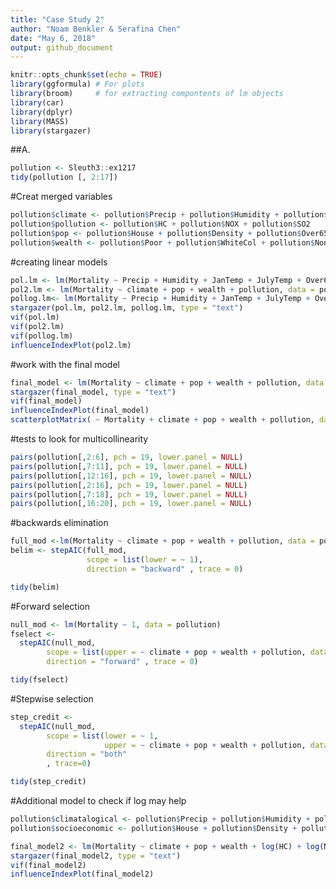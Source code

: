 ```yaml
---
title: "Case Study 2"
author: "Noam Benkler & Serafina Chen"
date: "May 6, 2018"
output: github_document
---
```


```r
knitr::opts_chunk$set(echo = TRUE)
library(ggformula) # For plots
library(broom)     # for extracting compontents of lm objects
library(car)
library(dplyr)
library(MASS)
library(stargazer)
```


##A. 
```r
pollution <- Sleuth3::ex1217
tidy(pollution [, 2:17])
```

#Creat merged variables
```r
pollution$climate <- pollution$Precip + pollution$Humidity + pollution$JanTemp + pollution$JulyTemp
pollution$pollution <- pollution$HC + pollution$NOX + pollution$SO2
pollution$pop <- pollution$House + pollution$Density + pollution$Over65 + pollution$Sound
pollution$wealth <- pollution$Poor + pollution$WhiteCol + pollution$NonWhite + pollution$Educ
```

#creating linear models
```r
pol.lm <- lm(Mortality ~ Precip + Humidity + JanTemp + JulyTemp + Over65 + House + Educ + Sound + Density + NonWhite + WhiteCol + Poor + HC + NOX + SO2, data = pollution)
pol2.lm <- lm(Mortality ~ climate + pop + wealth + pollution, data = pollution)
pollog.lm<- lm(Mortality ~ Precip + Humidity + JanTemp + JulyTemp + Over65 + House + Educ + Sound + Density + NonWhite + WhiteCol + Poor + log(HC) + log(NOX) + SO2, data = pollution)
stargazer(pol.lm, pol2.lm, pollog.lm, type = "text")
vif(pol.lm)
vif(pol2.lm)
vif(pollog.lm)
influenceIndexPlot(pol2.lm)
```

#work with the final model
```r
final_model <- lm(Mortality ~ climate + pop + wealth + pollution, data = pollution)
stargazer(final_model, type = "text")
vif(final_model)
influenceIndexPlot(final_model)
scatterplotMatrix( ~ Mortality + climate + pop + wealth + pollution, data = pollution)
```

#tests to look for multicollinearity
```r
pairs(pollution[,2:6], pch = 19, lower.panel = NULL)
pairs(pollution[,7:11], pch = 19, lower.panel = NULL)
pairs(pollution[,12:16], pch = 19, lower.panel = NULL)
pairs(pollution[,2:16], pch = 19, lower.panel = NULL)
pairs(pollution[,7:18], pch = 19, lower.panel = NULL)
pairs(pollution[,16:20], pch = 19, lower.panel = NULL)
```




#backwards elimination
```r
full_mod <-lm(Mortality ~ climate + pop + wealth + pollution, data = pollution)
belim <- stepAIC(full_mod,
                 scope = list(lower = ~ 1),
                 direction = "backward" , trace = 0)

tidy(belim)
```

#Forward selection
```r
null_mod <- lm(Mortality ~ 1, data = pollution)
fselect <-
  stepAIC(null_mod, 
        scope = list(upper = ~ climate + pop + wealth + pollution, data = pollution),
        direction = "forward" , trace = 0)

tidy(fselect)
```

#Stepwise selection
```r
step_credit <-
  stepAIC(null_mod,
        scope = list(lower = ~ 1, 
                     upper = ~ climate + pop + wealth + pollution, data = pollution),
        direction = "both"
        , trace=0)

tidy(step_credit)
```


#Additional model to check if log may help
```r
pollution$climatalogical <- pollution$Precip + pollution$Humidity + pollution$JanTemp + pollution$JulyTemp
pollution$socioeconomic <- pollution$House + pollution$Density + pollution$Over65 + pollution$Sound + pollution$Poor + pollution$WhiteCol + pollution$NonWhite + pollution$Educ
```

```r
final_model2 <- lm(Mortality ~ climate + pop + wealth + log(HC) + log(NOX) + log(SO2), data = pollution)
stargazer(final_model2, type = "text")
vif(final_model2)
influenceIndexPlot(final_model2)

```














